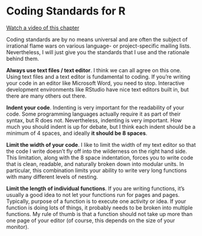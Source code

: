 # Coding Standards for R

[Watch a video of this chapter](http://youtu.be/MSPKE1y3cyQ)

Coding standards are by no means universal and are often the subject of irrational flame wars on various language- or project-specific mailing lists. Nevertheless, I will just give you the standards that I use and the rationale behind them.

**Always use text files / text editor**. I think we can all agree on this one. Using text files and a text editor is fundamental to coding. If you're writing your code in an editor like Microsoft Word, you need to stop. Interactive development environments like RStudio have nice text editors built in, but there are many others out there.

**Indent your code**. Indenting is very important for the readability of your code. Some programming languages actually require it as part of their syntax, but R does not. Nevertheless, indenting is very important. How much you should indent is up for debate, but I think each indent should be a minimum of 4 spaces, and ideally **it should be 8 spaces**.

**Limit the width of your code**. I like to limit the width of my text editor so that the code I write doesn't fly off into the wilderness on the right hand side. This limitation, along with the 8 space indentation, forces you to write code that is clean, readable, and naturally broken down into modular units. In particular, this combination limits your ability to write very long functions with many different levels of nesting.

**Limit the length of individual functions**. If you are writing functions, it's usually a good idea to not let your functions run for pages and pages. Typically, purpose of a function is to execute one activity or idea. If your function is doing lots of things, it probably needs to be broken into multiple functions. My rule of thumb is that a function should not take up more than one page of your editor (of course, this depends on the size of your monitor).

